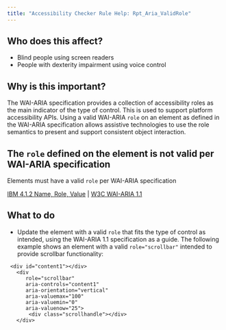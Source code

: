```yaml
---
title: "Accessibility Checker Rule Help: Rpt_Aria_ValidRole"
---
```


<div className="toolHelp">
<Row>
<Column colLg={5} colMd={3} colSm={4} className="toolLeft">

## Who does this affect?

* Blind people using screen readers
* People with dexterity impairment using voice control

## Why is this important?

The WAI-ARIA specification provides a collection of accessibility roles as the main indicator of the type of control. This is used to support platform accessibility APIs. Using a valid WAI-ARIA `role` on an element as defined in the WAI-ARIA specification allows assistive technologies to use the role semantics to present and support consistent object interaction.


</Column>
<Column colLg={11} colMd={5} colSm={4} className="toolMain">

<div id="locLevel"></div>

## The `role` defined on the element is not valid per WAI-ARIA specification
Elements must have a valid `role` per WAI-ARIA specification

[IBM 4.1.2 Name, Role, Value](https://www.ibm.com/able/guidelines/ci162/name_role_value.html) | [W3C WAI-ARIA 1.1](https://www.w3.org/TR/wai-aria-1.1/)

<div id="locSnippet"></div>

## What to do

* Update the element with a valid `role` that fits the type of control as intended, using the WAI-ARIA 1.1 specification as a guide.
The following example shows an element with a valid `role="scrollbar"` intended to provide scrollbar functionality:
```
 <div id="content1"></div>
   <div
      role="scrollbar"
      aria-controls="content1"
      aria-orientation="vertical"
      aria-valuemax="100"
      aria-valuemin="0"
      aria-valuenow="25">
       <div class="scrollhandle"></div>
   </div>
```


</Column>
</Row>
</div>

